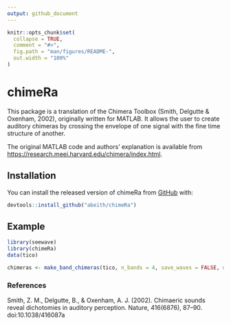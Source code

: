 ```yaml
---
output: github_document
---
```


<!-- README.md is generated from README.Rmd. Please edit that file -->

```r
knitr::opts_chunk$set(
  collapse = TRUE,
  comment = "#>",
  fig.path = "man/figures/README-",
  out.width = "100%"
)
```

# chimeRa

This package is a translation of the Chimera Toolbox (Smith, Delgutte & Oxenham, 2002), originally written for MATLAB. It allows the user to create auditory chimeras by crossing the envelope of one signal with the fine time structure of another.

The original MATLAB code and authors' explanation is available from [https://research.meei.harvard.edu/chimera/index.html](https://research.meei.harvard.edu/chimera/index.html).

## Installation

You can install the released version of chimeRa from [GitHub](https://github.com) with:

``` r
devtools::install_github("abeith/chimeRa")
```

## Example

```r
library(seewave)
library(chimeRa)
data(tico)

chimeras <- make_band_chimeras(tico, n_bands = 4, save_waves = FALSE, do_plot = TRUE)
```


### References

Smith, Z. M., Delgutte, B., & Oxenham, A. J. (2002). Chimaeric sounds reveal dichotomies in auditory perception. Nature, 416(6876), 87–90. doi:10.1038/416087a
